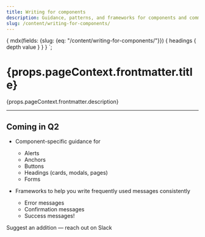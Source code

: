 ```yaml
---
title: Writing for components
description: Guidance, patterns, and frameworks for components and common messages.
slug: /content/writing-for-components/
---
```



  {
    mdx(fields: {slug: {eq: "/content/writing-for-components/"}}) {
      headings {
        depth
        value
      }
    }
  }
`;

<content>

<h1>{props.pageContext.frontmatter.title}</h1>

<p>{props.pageContext.frontmatter.description}</p>

</content>

---

<contentwrapper>

<TableOfContents headings={props.data.mdx.headings} />

<content>

## Coming in Q2

- Component-specific guidance for

  - Alerts
  - Anchors
  - Buttons
  - Headings (cards, modals, pages)
  - Forms

- Frameworks to help you write frequently used messages consistently
  - Error messages
  - Confirmation messages
  - Success messages!

Suggest an addition &mdash; reach out on Slack

</content>
</contentwrapper>
